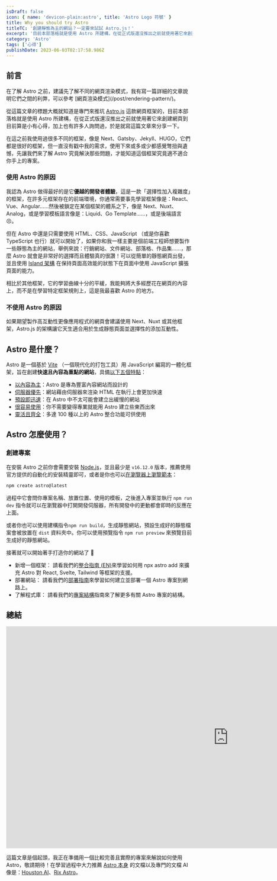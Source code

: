```yaml
---
isDraft: false
icon: { name: 'devicon-plain:astro', title: 'Astro Logo 符號' }
title: Why you should try Astro
titleTC: '創建靜態為主的網站？一定要來試試 Astro.js！'
excerpt: '目前本部落格就是使用 Astro 所建構，在從正式版還沒推出之前就使用著它來創建網頁到目前算是小有心得，加上也有許多人詢問過，於是就寫這篇文章來分享一下。在這之前我使用過很多不同的框架，像是 Next、Gatsby、Jekyll、HUGO，它們都是很好的框架，但一直沒有戳中我的需求……'
category: 'Astro'
tags: ['心得']
publishDate: 2023-06-03T02:17:58.986Z
---
```


## 前言

<Info type="info">
  在了解 Astro 之前，建議先了解不同的網頁渲染模式，我有寫一篇詳細的文章說明它們之間的利弊，可以參考
  [網頁渲染模式](/post/rendering-pattern/)。
</Info>

從這篇文章的標題大概就知道是專門來推坑 [Astro.js](https://astro.build/) 這款網頁框架的，目前本部落格就是使用 Astro 所建構，在從正式版還沒推出之前就使用著它來創建網頁到目前算是小有心得，加上也有許多人詢問過，於是就寫這篇文章來分享一下。

在這之前我使用過很多不同的框架，像是 Next、Gatsby、Jekyll、HUGO，它們都是很好的框架，但一直沒有戳中我的需求，使用下來或多或少都感覺彆扭與遺憾，先讓我們來了解 Astro 究竟解決那些問題，才能知道這個框架究竟適不適合你手上的專案。

### 使用 Astro 的原因

我認為 Astro 做得最好的是它**優越的開發者體驗**，這是一款「選擇性加入複雜度」的框架，在許多元框架存在的前端環境，你通常需要事先學習框架像是：React、Vue、Angular……然後被鎖定在某個框架的體系之下，像是 Next、Nuxt、Analog，或是學習模板語言像是：Liquid、Go Template……，或是後端語言 😣。

但在 Astro 中還是只需要使用 HTML、CSS、JavaScript （或是你喜歡 TypeScript 也行）就可以開始了，如果你和我一樣主要是個前端工程師想要製作一些靜態為主的網站，舉例來說：行銷網站、文件網站、部落格、作品集……，那麼 Astro 就會是非常好的選擇而且體驗真的很讚！可以從簡單的靜態網頁出發，並且使用 [Island 架構](https://docs.astro.build/zh-tw/concepts/islands/) 在保持頁面高效能的狀態下在頁面中使用 JavaScript 擴張頁面的能力。

相比於其他框架，它的學習曲線十分的平緩，我能夠將大多經歷花在網頁的內容上，而不是在學習特定框架規則上，這是我最喜歡 Astro 的地方。

### 不使用 Astro 的原因

如果期望製作高互動性更像應用程式的網頁會建議使用 Next、Nuxt 或其他框架，Astro.js 的架構讓它天生適合用於生成靜態頁面並選擇性的添加互動性。

## Astro 是什麼？

Astro 是一個基於 [Vite](https://vitejs.dev/) （一個現代化的打包工具）用 JavaScript 編寫的一體化框架，旨在創建**快速且內容為重點的網站**，具備[以下五個特點](https://docs.astro.build/zh-tw/concepts/why-astro/#astro-%E6%98%AF)：

- [以內容為主](https://docs.astro.build/zh-tw/concepts/why-astro/#%E4%BB%A5%E5%85%A7%E5%AE%B9%E7%82%BA%E4%B8%BB)：Astro 是專為豐富內容網站而設計的
- [伺服器優先](https://docs.astro.build/zh-tw/concepts/why-astro/#%E4%BC%BA%E6%9C%8D%E5%99%A8%E5%84%AA%E5%85%88)：網站藉由伺服器來渲染 HTML 在執行上會更加快速
- [預設即迅速](https://docs.astro.build/zh-tw/concepts/why-astro/#%E9%A0%90%E8%A8%AD%E5%8D%B3%E8%BF%85%E9%80%9F)：在 Astro 中不太可能會建立出緩慢的網站
- [很容易使用](https://docs.astro.build/zh-tw/concepts/why-astro/#%E5%BE%88%E5%AE%B9%E6%98%93%E4%BD%BF%E7%94%A8)：你不需要變得專業就能用 Astro 建立些東西出來
- [靈活且齊全](https://docs.astro.build/zh-tw/concepts/why-astro/#%E9%9D%88%E6%B4%BB%E4%B8%94%E9%BD%8A%E5%85%A8)：多達 100 種以上的 Astro 整合功能可供使用

## Astro 怎麼使用？

### 創建專案

在安裝 Astro 之前你會需要安裝 [Node.js](https://nodejs.org/en/)，並且最少是 `v16.12.0` 版本，推薦使用官方提供的自動化的安裝精靈即可，或者是你也可以[在瀏覽器上瀏覽範本](https://astro.new/latest/)：

```bash
npm create astro@latest
```

過程中它會問你專案名稱、放置位置、使用的模板，之後進入專案並執行 `npm run dev` 指令就可以在瀏覽器中打開開發伺服器，所有開發中的更動都會即時的反應在上面。

或者你也可以使用建構指令`npm run build`，生成靜態網站，預設生成好的靜態檔案會被放置在 `dist` 資料夾中。你可以使用預覽指令 `npm run preview` 來預覽目前生成好的靜態網站。

接著就可以開始著手打造你的網站了 🥳

- 新增一個框架： 請看我們的[整合指南 (EN)](https://docs.astro.build/zh-tw/guides/integrations-guide/)來學習如何用 npx astro add 來擴充 Astro 對 React, Svelte, Tailwind 等框架的支援。
- 部署網站： 請看我們的[部署指南](https://docs.astro.build/zh-tw/guides/deploy/)來學習如何建立並部署一個 Astro 專案到網路上。
- 了解程式庫： 請看我們的[專案結構](https://docs.astro.build/zh-tw/core-concepts/project-structure/)指南來了解更多有關 Astro 專案的結構。

## 總結

<iframe
  loading="lazy"
  width="1200"
  height="600"
  src="https://www.youtube-nocookie.com/embed/dsTXcSeAZq8"
  title="YouTube video player"
  frameborder="0"
  allow="accelerometer; autoplay; clipboard-write; encrypted-media; gyroscope; picture-in-picture; web-share"
  allowfullscreen
></iframe>

這篇文章是個起頭，我正在準備用一個比較完善且實際的專案來解說如何使用 Astro，敬請期待！在學習過程中大力推薦 [Astro 本身](https://docs.astro.build/zh-tw/getting-started/) 的文檔以及專門的文檔 AI 像是：[Houston AI](https://houston.astro.build/)、[Rix Astro](https://hashnode.com/rix/astro)。
